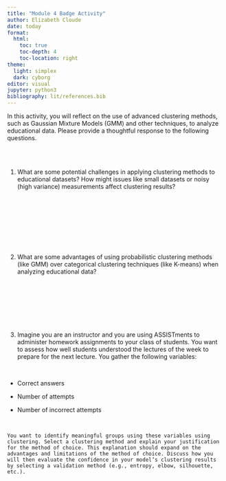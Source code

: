 ```yaml
---
title: "Module 4 Badge Activity"
author: Elizabeth Cloude
date: today 
format:
  html:
    toc: true
    toc-depth: 4
    toc-location: right
theme:
  light: simplex
  dark: cyborg
editor: visual
jupyter: python3
bibliography: lit/references.bib
---
```


In this activity, you will reflect on the use of advanced clustering methods, such as Gaussian Mixture Models (GMM) and other techniques, to analyze educational data. Please provide a thoughtful response to the following questions.

\
\

1.  What are some potential challenges in applying clustering methods to educational datasets? How might issues like small datasets or noisy (high variance) measurements affect clustering results?

\
\
\
\
\
\
\

2.  What are some advantages of using probabilistic clustering methods (like GMM) over categorical clustering techniques (like K-means) when analyzing educational data?

\
\
\
\
\
\

3.  Imagine you are an instructor and you are using ASSISTments to administer homework assignments to your class of students. You want to assess how well students understood the lectures of the week to prepare for the next lecture. You gather the following variables:

\

-   Correct answers

-   Number of attempts

-   Number of incorrect attempts

\

```         
You want to identify meaningful groups using these variables using clustering. Select a clustering method and explain your justification for the method of choice. This explanation should expand on the advantages and limitations of the method of choice. Discuss how you will then evaluate the confidence in your model’s clustering results by selecting a validation method (e.g., entropy, elbow, silhouette, etc.).
```
